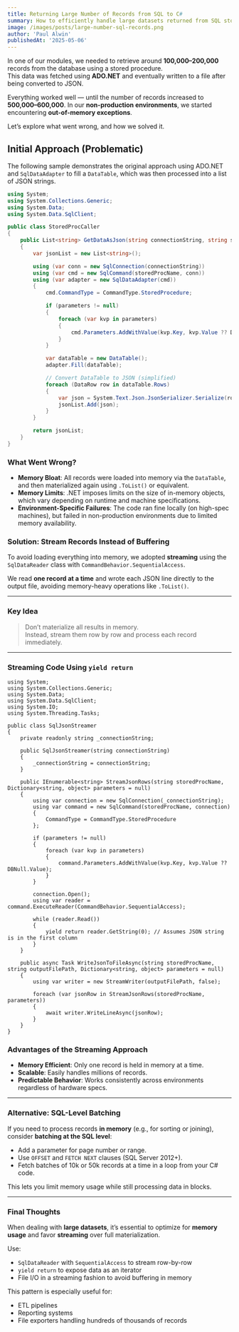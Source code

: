 ```yaml
---
title: Returning Large Number of Records from SQL to C#
summary: How to efficiently handle large datasets returned from SQL stored procedures in C#
image: /images/posts/large-number-sql-records.png
author: 'Paul Alwin'
publishedAt: '2025-05-06'
---
```


In one of our modules, we needed to retrieve around **100,000–200,000** records from the database using a stored procedure.  
This data was fetched using **ADO.NET** and eventually written to a file after being converted to JSON.

Everything worked well — until the number of records increased to **500,000–600,000**. In our **non-production environments**, we started encountering **out-of-memory exceptions**.

Let’s explore what went wrong, and how we solved it.

## Initial Approach (Problematic)

The following sample demonstrates the original approach using ADO.NET and `SqlDataAdapter` to fill a `DataTable`, which was then processed into a list of JSON strings.

```csharp
using System;
using System.Collections.Generic;
using System.Data;
using System.Data.SqlClient;

public class StoredProcCaller
{
    public List<string> GetDataAsJson(string connectionString, string storedProcName, Dictionary<string, object> parameters)
    {
        var jsonList = new List<string>();

        using (var conn = new SqlConnection(connectionString))
        using (var cmd = new SqlCommand(storedProcName, conn))
        using (var adapter = new SqlDataAdapter(cmd))
        {
            cmd.CommandType = CommandType.StoredProcedure;

            if (parameters != null)
            {
                foreach (var kvp in parameters)
                {
                    cmd.Parameters.AddWithValue(kvp.Key, kvp.Value ?? DBNull.Value);
                }
            }

            var dataTable = new DataTable();
            adapter.Fill(dataTable);

            // Convert DataTable to JSON (simplified)
            foreach (DataRow row in dataTable.Rows)
            {
                var json = System.Text.Json.JsonSerializer.Serialize(row);
                jsonList.Add(json);
            }
        }

        return jsonList;
    }
}
```

### What Went Wrong?

- **Memory Bloat**: All records were loaded into memory via the `DataTable`, and then materialized again using `.ToList()` or equivalent.
- **Memory Limits**: .NET imposes limits on the size of in-memory objects, which vary depending on runtime and machine specifications.
- **Environment-Specific Failures**: The code ran fine locally (on high-spec machines), but failed in non-production environments due to limited memory availability.


### Solution: Stream Records Instead of Buffering

To avoid loading everything into memory, we adopted **streaming** using the `SqlDataReader` class with `CommandBehavior.SequentialAccess`.

We read **one record at a time** and wrote each JSON line directly to the output file, avoiding memory-heavy operations like `.ToList()`.

---

### Key Idea

> Don’t materialize all results in memory.  
> Instead, stream them row by row and process each record immediately.

---

### Streaming Code Using `yield return`

```
using System;
using System.Collections.Generic;
using System.Data;
using System.Data.SqlClient;
using System.IO;
using System.Threading.Tasks;

public class SqlJsonStreamer
{
    private readonly string _connectionString;

    public SqlJsonStreamer(string connectionString)
    {
        _connectionString = connectionString;
    }

    public IEnumerable<string> StreamJsonRows(string storedProcName, Dictionary<string, object> parameters = null)
    {
        using var connection = new SqlConnection(_connectionString);
        using var command = new SqlCommand(storedProcName, connection)
        {
            CommandType = CommandType.StoredProcedure
        };

        if (parameters != null)
        {
            foreach (var kvp in parameters)
            {
                command.Parameters.AddWithValue(kvp.Key, kvp.Value ?? DBNull.Value);
            }
        }

        connection.Open();
        using var reader = command.ExecuteReader(CommandBehavior.SequentialAccess);

        while (reader.Read())
        {
            yield return reader.GetString(0); // Assumes JSON string is in the first column
        }
    }

    public async Task WriteJsonToFileAsync(string storedProcName, string outputFilePath, Dictionary<string, object> parameters = null)
    {
        using var writer = new StreamWriter(outputFilePath, false);

        foreach (var jsonRow in StreamJsonRows(storedProcName, parameters))
        {
            await writer.WriteLineAsync(jsonRow);
        }
    }
}

```

### Advantages of the Streaming Approach

- **Memory Efficient**: Only one record is held in memory at a time.
- **Scalable**: Easily handles millions of records.
- **Predictable Behavior**: Works consistently across environments regardless of hardware specs.

---

### Alternative: SQL-Level Batching

If you need to process records **in memory** (e.g., for sorting or joining), consider **batching at the SQL level**:

- Add a parameter for page number or range.
- Use `OFFSET` and `FETCH NEXT` clauses (SQL Server 2012+).
- Fetch batches of 10k or 50k records at a time in a loop from your C# code.

This lets you limit memory usage while still processing data in blocks.

---

### Final Thoughts

When dealing with **large datasets**, it’s essential to optimize for **memory usage** and favor **streaming** over full materialization.

Use:

- `SqlDataReader` with `SequentialAccess` to stream row-by-row
- `yield return` to expose data as an iterator
- File I/O in a streaming fashion to avoid buffering in memory

This pattern is especially useful for:

- ETL pipelines  
- Reporting systems  
- File exporters handling hundreds of thousands of records